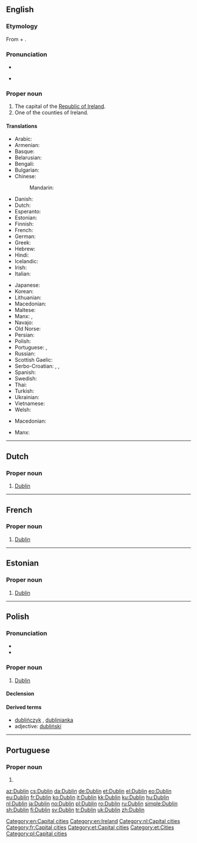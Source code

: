 ==English==
{{wikipedia}}

===Etymology===
From {{etyl|sga|en}} {{term|dubh||black|lang=sga}} + {{term|linn||pond|lang=sga}}.

===Pronunciation===
* {{IPA|/ˈdʌblən/|/ˈdʌblɨn/|lang=en}}
* {{qualifier|Irish, especially in Dublin}} {{IPA|/ˈdʊbᵊlən/|lang=en}}

===Proper noun===
{{en-proper noun}}

# The capital of the [[Republic of Ireland]].
# One of the counties of Ireland.

====Translations====
{{trans-top|the capital of the Republic of Ireland}}
* Arabic: {{t|ar|دبلن|m|tr=dablin}}
* Armenian: {{t|hy|Դուբլին|tr=Dublin}}
* Basque: {{t+|eu|Dublin}}
* Belarusian: {{t|be|Дублін|m|tr=Dúblin}}
* Bengali: {{t|bn|ডাবলিন|sc=Beng}}
* Bulgarian: {{t|bg|Дъблин|tr=Dəblín|sc=Cyrl}}
* Chinese:
*: Mandarin: {{t+|cmn|都柏林|tr=Dūbólín|sc=Hani}}
* Danish: {{t|da|Dublin}}
* Dutch: {{t|nl|Dublin}}
* Esperanto: {{t|eo|Dublino}}
* Estonian: {{t+|et|Dublin}}
* Finnish: {{t+|fi|Dublin}}
* French: {{t+|fr|Dublin|m}}
* German: {{t+|de|Dublin|n}}
* Greek: {{t+|el|Δουβλίνο|tr=Douvlíno}}
* Hebrew: {{t|he|דבלין}}
* Hindi: {{t|hi|डबलिन|tr=ḍablin}}
* Icelandic: {{t|is|Dyflinn|f}}
* Irish: {{t|ga|Baile Átha Cliath|m}}
* Italian: {{t|it|Dublino|f}}
{{trans-mid}}
* Japanese: {{t|ja|ダブリン|tr=Daburin}}
* Korean: {{t+|ko|더블린|tr=Deobeullin|sc=Hang}}
* Lithuanian: {{t|lt|Dublinas|m}}
* Macedonian: {{t|mk|Даблин|m|tr=Dáblin}}
* Maltese: {{t|mt|Dublin}}
* Manx: {{t|gv|Balley Aah Cleeah}}, {{t|gv|Divlyn}}
* Navajo: {{t|nv|Dáblin}}
* Old Norse: {{t|non|Dyflinn|f}}
* Persian: {{t+|fa|دوبلین}}
* Polish: {{t+|pl|Dublin|m}}
* Portuguese: {{t|pt|Dublin}}, {{t|pt|Dublim}}
* Russian: {{t+|ru|Дублин|m|tr=Dúblin}}
* Scottish Gaelic: {{t|gd|Baile Átha Cliath}}
* Serbo-Croatian: {{t|sh|Даблин|m|sc=Cyrl}}, {{t+|sh|Dublin|m}}, {{t+|sh|Dablin|m}}
* Spanish: {{t+|es|Dublín|m}}
* Swedish: {{t+|sv|Dublin}}
* Thai: {{t|th|ดับลิน|tr=dàp-lin}}
* Turkish: {{t+|tr|Dublin}}
* Ukrainian: {{t|uk|Дублін|m|tr=Dúblin}}
* Vietnamese: {{t|vi|Dublin}}
* Welsh: {{t|cy|Dulyn|f}}
{{trans-bottom}}
{{trans-top|one of the counties of Ireland}}
* Macedonian: {{t|mk|Даблин|m|tr=Dáblin|sc=Cyrl}}
{{trans-mid}}
* Manx: {{t|gv|Coontae Ghivlyn|f}}
{{trans-bottom}}

[[Category:en:Capital cities]]
[[Category:en:Ireland]]

----

==Dutch==
{{wikipedia|lang=nl}}

===Proper noun===
{{nl-proper noun|n}}

# [[#English|Dublin]]

[[Category:nl:Capital cities]]

----

==French==
{{wikipedia|lang=fr}}

===Proper noun===
{{fr-proper noun}}

# [[#English|Dublin]]

[[Category:fr:Capital cities]]

----

==Estonian==

===Proper noun===
{{head|et|proper noun}}

# [[#English|Dublin]]

[[Category:et:Capital cities]]
[[Category:et:Cities]]

----

==Polish==

===Pronunciation===
* {{IPA|/ˈd̪ublin̪/|lang=pl}}
* {{audio|Pl-Dublin.ogg|Audio|lang=pl}}

===Proper noun===
{{head|pl|proper noun|g=m}}

# [[#English|Dublin]]

====Declension====
{{pl-decl-noun-sing
|Dublin
|Dublinu
|Dublinowi
|Dublin
|Dublinem
|Dublinie
|Dublinie
}}

====Derived terms====
* [[dublińczyk]] {{g|m}}, [[dublinianka]] {{g|f}}
* adjective: [[dubliński]]

[[Category:pl:Capital cities]]

----

==Portuguese==

===Proper noun===
{{pt-proper noun|f}}

# {{alternative spelling of|Dublim|lang=pt}}

[[az:Dublin]]
[[cs:Dublin]]
[[da:Dublin]]
[[de:Dublin]]
[[et:Dublin]]
[[el:Dublin]]
[[eo:Dublin]]
[[eu:Dublin]]
[[fr:Dublin]]
[[ko:Dublin]]
[[it:Dublin]]
[[kk:Dublin]]
[[ku:Dublin]]
[[hu:Dublin]]
[[nl:Dublin]]
[[ja:Dublin]]
[[no:Dublin]]
[[pl:Dublin]]
[[ro:Dublin]]
[[ru:Dublin]]
[[simple:Dublin]]
[[sh:Dublin]]
[[fi:Dublin]]
[[sv:Dublin]]
[[tr:Dublin]]
[[uk:Dublin]]
[[zh:Dublin]]